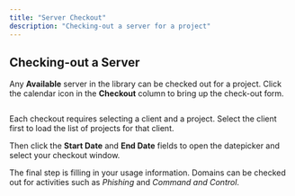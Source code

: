 ```yaml
---
title: "Server Checkout"
description: "Checking-out a server for a project"
---
```


## Checking-out a Server


‌Any **Available** server in the library can be checked out for a project. Click the calendar icon in the **Checkout** column to bring up the check-out form.​

<Frame>
  <img src="/images/features/image-25.png" alt=""/>
</Frame>

‌Each checkout requires selecting a client and a project. Select the client first to load the list of projects for that client.‌

Then click the **Start Date** and **End Date** fields to open the datepicker and select your checkout window.‌

The final step is filling in your usage information. Domains can be checked out for activities such as _Phishing_ and _Command and Control_.

